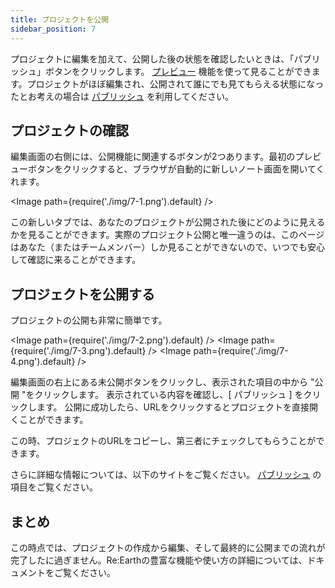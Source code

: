 ```yaml
---
title: プロジェクトを公開
sidebar_position: 7
---
```


プロジェクトに編集を加えて、公開した後の状態を確認したいときは、「パブリッシュ」ボタンをクリックします。 [プレビュー](/user-manual/publication/preview-your-project) 機能を使って見ることができます。プロジェクトがほぼ編集され、公開されて誰にでも見てもらえる状態になったとお考えの場合は [パブリッシュ](/user-manual/publication/set-up-the-project-for-publication) を利用してください。

## プロジェクトの確認

編集画面の右側には、公開機能に関連するボタンが2つあります。最初のプレビューボタンをクリックすると、ブラウザが自動的に新しいノート画面を開いてくれます。

<Image path={require('./img/7-1.png').default} />

この新しいタブでは、あなたのプロジェクトが公開された後にどのように見えるかを見ることができます。実際のプロジェクト公開と唯一違うのは、このページはあなた（またはチームメンバー）しか見ることができないので、いつでも安心して確認に来ることができます。

## プロジェクトを公開する

プロジェクトの公開も非常に簡単です。

<Image path={require('./img/7-2.png').default} />
<Image path={require('./img/7-3.png').default} />
<Image path={require('./img/7-4.png').default} />

<Order>
  <ListByNumber>
    編集画面の右上にある未公開ボタンをクリックし、表示された項目の中から "公開 "をクリックします。
  </ListByNumber>
  <ListByNumber>
    表示されている内容を確認し、[ パブリッシュ ] をクリックします。
  </ListByNumber>
  <ListByNumber>
    公開に成功したら、URLをクリックするとプロジェクトを直接開くことができます。
  </ListByNumber>
</Order>

この時、プロジェクトのURLをコピーし、第三者にチェックしてもらうことができます。

さらに詳細な情報については、以下のサイトをご覧ください。 [パブリッシュ](http://localhost:3000/user-manual/publication/overview) の項目をご覧ください。

## まとめ

この時点では、プロジェクトの作成から編集、そして最終的に公開までの流れが完了したに過ぎません。Re:Earthの豊富な機能や使い方の詳細については、ドキュメントをご覧ください。

